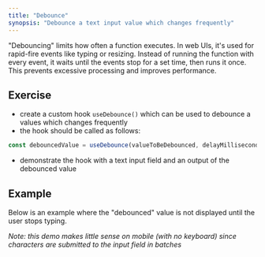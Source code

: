 ```yaml
---
title: "Debounce"
synopsis: "Debounce a text input value which changes frequently"
---
```



"Debouncing" limits how often a function executes. In web UIs, it's used for
rapid-fire events like typing or resizing. Instead of running the function with
every event, it waits until the events stop for a set time, then runs it once.
This prevents excessive processing and improves performance.

## Exercise

- create a custom hook `useDebounce()` which can be used to debounce a values
  which changes frequently
- the hook should be called as follows:

```typescript
const debouncedValue = useDebounce(valueToBeDebounced, delayMilliseconds);
```

- demonstrate the hook with a text input field and an output of the debounced
  value

## Example

Below is an example where the "debounced" value is not displayed until the user
stops typing.

_Note: this demo makes little sense on mobile (with no keyboard) since
characters are submitted to the input field in batches_

<App />
